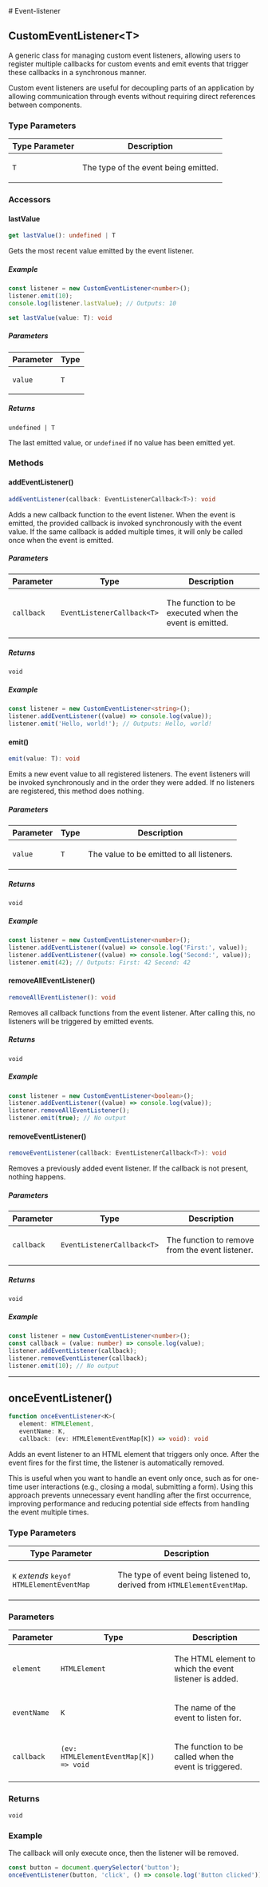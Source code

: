 
[//]: # (Do not edit directly)
[//]: # (Generated by the Cocokits TypeDoc custom theme on Sat Oct 05 2024 09:27:37 GMT+0200)



<Meta title='Utils/Event-listener'/>
<MdxDocPage groupTitle='Utils' toc={tocItems} utilsPage={true} hideCckThemeSwitcher={true}>
# Event-listener

## CustomEventListener\<T\>

A generic class for managing custom event listeners, allowing users to register multiple callbacks
for custom events and emit events that trigger these callbacks in a synchronous manner.

Custom event listeners are useful for decoupling parts of an application by allowing communication
through events without requiring direct references between components.

### Type Parameters

<table class="arg-type-table">
<thead>
<tr>
<th>Type Parameter</th>
<th>Description</th>
</tr>
</thead>
<tbody>
<tr>
<td>

`T`

</td>
<td>

The type of the event being emitted.

</td>
</tr>
</tbody>
</table>

### Accessors

#### lastValue

```ts
get lastValue(): undefined | T
```

Gets the most recent value emitted by the event listener.

##### Example

```typescript
const listener = new CustomEventListener<number>();
listener.emit(10);
console.log(listener.lastValue); // Outputs: 10
```

```ts
set lastValue(value: T): void
```

##### Parameters

<table class="arg-type-table">
<thead>
<tr>
<th>Parameter</th>
<th>Type</th>
</tr>
</thead>
<tbody>
<tr>
<td>

`value`

</td>
<td>

`T`

</td>
</tr>
</tbody>
</table>

##### Returns

`undefined | T`

The last emitted value, or `undefined` if no value has been emitted yet.

### Methods

#### addEventListener()

```ts
addEventListener(callback: EventListenerCallback<T>): void
```

Adds a new callback function to the event listener. When the event is emitted, the
provided callback is invoked synchronously with the event value.
If the same callback is added multiple times, it will only be called once when the event is emitted.

##### Parameters

<table class="arg-type-table">
<thead>
<tr>
<th>Parameter</th>
<th>Type</th>
<th>Description</th>
</tr>
</thead>
<tbody>
<tr>
<td>

`callback`

</td>
<td>

`EventListenerCallback<T>`

</td>
<td>

The function to be executed when the event is emitted.

</td>
</tr>
</tbody>
</table>

##### Returns

`void`

##### Example

```typescript
const listener = new CustomEventListener<string>();
listener.addEventListener((value) => console.log(value));
listener.emit('Hello, world!'); // Outputs: Hello, world!
```

#### emit()

```ts
emit(value: T): void
```

Emits a new event value to all registered listeners. The event listeners will be invoked
synchronously and in the order they were added. If no listeners are registered, this method
does nothing.

##### Parameters

<table class="arg-type-table">
<thead>
<tr>
<th>Parameter</th>
<th>Type</th>
<th>Description</th>
</tr>
</thead>
<tbody>
<tr>
<td>

`value`

</td>
<td>

`T`

</td>
<td>

The value to be emitted to all listeners.

</td>
</tr>
</tbody>
</table>

##### Returns

`void`

##### Example

```typescript
const listener = new CustomEventListener<number>();
listener.addEventListener((value) => console.log('First:', value));
listener.addEventListener((value) => console.log('Second:', value));
listener.emit(42); // Outputs: First: 42 Second: 42
```

#### removeAllEventListener()

```ts
removeAllEventListener(): void
```

Removes all callback functions from the event listener. After calling this, no listeners
will be triggered by emitted events.

##### Returns

`void`

##### Example

```typescript
const listener = new CustomEventListener<boolean>();
listener.addEventListener((value) => console.log(value));
listener.removeAllEventListener();
listener.emit(true); // No output
```

#### removeEventListener()

```ts
removeEventListener(callback: EventListenerCallback<T>): void
```

Removes a previously added event listener. If the callback is not present, nothing happens.

##### Parameters

<table class="arg-type-table">
<thead>
<tr>
<th>Parameter</th>
<th>Type</th>
<th>Description</th>
</tr>
</thead>
<tbody>
<tr>
<td>

`callback`

</td>
<td>

`EventListenerCallback<T>`

</td>
<td>

The function to remove from the event listener.

</td>
</tr>
</tbody>
</table>

##### Returns

`void`

##### Example

```typescript
const listener = new CustomEventListener<number>();
const callback = (value: number) => console.log(value);
listener.addEventListener(callback);
listener.removeEventListener(callback);
listener.emit(10); // No output
```

***

## onceEventListener()

```ts
function onceEventListener<K>(
   element: HTMLElement, 
   eventName: K, 
   callback: (ev: HTMLElementEventMap[K]) => void): void
```

Adds an event listener to an HTML element that triggers only once. After the event
fires for the first time, the listener is automatically removed.

This is useful when you want to handle an event only once, such as for one-time
user interactions (e.g., closing a modal, submitting a form). Using this approach
prevents unnecessary event handling after the first occurrence, improving performance
and reducing potential side effects from handling the event multiple times.

### Type Parameters

<table class="arg-type-table">
<thead>
<tr>
<th>Type Parameter</th>
<th>Description</th>
</tr>
</thead>
<tbody>
<tr>
<td>

`K` *extends* `keyof HTMLElementEventMap`

</td>
<td>

The type of event being listened to, derived from `HTMLElementEventMap`.

</td>
</tr>
</tbody>
</table>

### Parameters

<table class="arg-type-table">
<thead>
<tr>
<th>Parameter</th>
<th>Type</th>
<th>Description</th>
</tr>
</thead>
<tbody>
<tr>
<td>

`element`

</td>
<td>

`HTMLElement`

</td>
<td>

The HTML element to which the event listener is added.

</td>
</tr>
<tr>
<td>

`eventName`

</td>
<td>

`K`

</td>
<td>

The name of the event to listen for.

</td>
</tr>
<tr>
<td>

`callback`

</td>
<td>

`(ev: HTMLElementEventMap[K]) => void`

</td>
<td>

The function to be called when the event is triggered.

</td>
</tr>
</tbody>
</table>

### Returns

`void`

### Example

The callback will only execute once, then the listener will be removed.

```typescript
const button = document.querySelector('button');
onceEventListener(button, 'click', () => console.log('Button clicked'));
```

</MdxDocPage>
